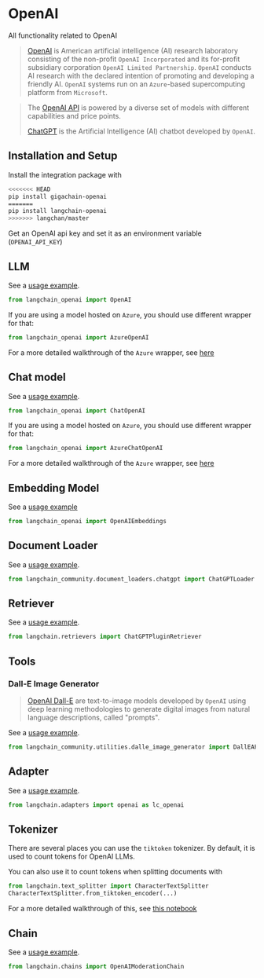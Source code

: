 # OpenAI

All functionality related to OpenAI

>[OpenAI](https://en.wikipedia.org/wiki/OpenAI) is American artificial intelligence (AI) research laboratory 
> consisting of the non-profit `OpenAI Incorporated`
> and its for-profit subsidiary corporation `OpenAI Limited Partnership`. 
> `OpenAI` conducts AI research with the declared intention of promoting and developing a friendly AI. 
> `OpenAI` systems run on an `Azure`-based supercomputing platform from `Microsoft`.

>The [OpenAI API](https://platform.openai.com/docs/models) is powered by a diverse set of models with different capabilities and price points.
> 
>[ChatGPT](https://chat.openai.com) is the Artificial Intelligence (AI) chatbot developed by `OpenAI`.

## Installation and Setup

Install the integration package with
```bash
<<<<<<< HEAD
pip install gigachain-openai
=======
pip install langchain-openai
>>>>>>> langchan/master
```

Get an OpenAI api key and set it as an environment variable (`OPENAI_API_KEY`)


## LLM

See a [usage example](/docs/integrations/llms/openai).

```python
from langchain_openai import OpenAI
```

If you are using a model hosted on `Azure`, you should use different wrapper for that:
```python
from langchain_openai import AzureOpenAI
```
For a more detailed walkthrough of the `Azure` wrapper, see [here](/docs/integrations/llms/azure_openai)

## Chat model

See a [usage example](/docs/integrations/chat/openai).

```python
from langchain_openai import ChatOpenAI
```

If you are using a model hosted on `Azure`, you should use different wrapper for that:
```python
from langchain_openai import AzureChatOpenAI
```
For a more detailed walkthrough of the `Azure` wrapper, see [here](/docs/integrations/chat/azure_chat_openai)

## Embedding Model

See a [usage example](/docs/integrations/text_embedding/openai)

```python
from langchain_openai import OpenAIEmbeddings
```

## Document Loader

See a [usage example](/docs/integrations/document_loaders/chatgpt_loader).

```python
from langchain_community.document_loaders.chatgpt import ChatGPTLoader
```

## Retriever

See a [usage example](/docs/integrations/retrievers/chatgpt-plugin).

```python
from langchain.retrievers import ChatGPTPluginRetriever
```

## Tools

### Dall-E Image Generator

>[OpenAI Dall-E](https://openai.com/dall-e-3) are text-to-image models developed by `OpenAI` 
> using deep learning methodologies to generate digital images from natural language descriptions, 
> called "prompts".


See a [usage example](/docs/integrations/tools/dalle_image_generator).

```python
from langchain_community.utilities.dalle_image_generator import DallEAPIWrapper
```

## Adapter

See a [usage example](/docs/integrations/adapters/openai).

```python
from langchain.adapters import openai as lc_openai
```

## Tokenizer

There are several places you can use the `tiktoken` tokenizer. By default, it is used to count tokens
for OpenAI LLMs.

You can also use it to count tokens when splitting documents with 
```python
from langchain.text_splitter import CharacterTextSplitter
CharacterTextSplitter.from_tiktoken_encoder(...)
```
For a more detailed walkthrough of this, see [this notebook](/docs/how_to/split_by_token/#tiktoken)

## Chain

See a [usage example](https://python.langchain.com/v0.1/docs/guides/productionization/safety/moderation).

```python
from langchain.chains import OpenAIModerationChain
```


